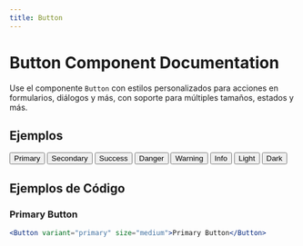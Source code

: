 ```yaml
---
title: Button
---
```


# Button Component Documentation

Use el componente `Button` con estilos personalizados para acciones en formularios, diálogos y más, con soporte para múltiples tamaños, estados y más.

## Ejemplos


<div className="mb-3">
  <Button variant="primary" size="medium" className="me-2">
    Primary
  </Button>
  <Button variant="secondary" size="medium" className="me-2">
    Secondary
  </Button>
  <Button variant="success" size="medium" className="me-2">
    Success
  </Button>
  <Button variant="danger" size="medium" className="me-2">
    Danger
  </Button>
  <Button variant="warning" size="medium" className="me-2">
    Warning
  </Button>
  <Button variant="info" size="medium" className="me-2">
    Info
  </Button>
  <Button variant="light" size="medium" className="me-2">
    Light
  </Button>
  <Button variant="dark" size="medium" className="me-2">
    Dark
  </Button>
</div>

## Ejemplos de Código

### Primary Button

```jsx
<Button variant="primary" size="medium">Primary Button</Button>
